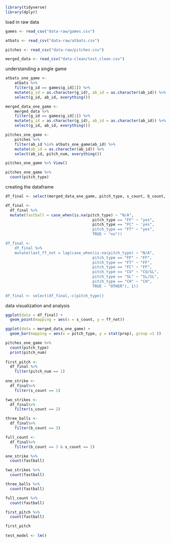 
```r
library(tidyverse)
library(dplyr)
```

load in raw data

```r
games <- read_csv("data-raw/games.csv")

atbats <- read_csv("data-raw/atbats.csv")

pitches <- read_csv("data-raw/pitches.csv")

merged_data <- read_csv("data-clean/test_clean.csv")
```

understanding a single game

```r
atbats_one_game <- 
	atbats %>% 
	filter(g_id == games$g_id[1]) %>% 
	mutate(g_id = as.character(g_id), ab_id = as.character(ab_id)) %>% 
	select(g_id, ab_id, everything())

merged_data_one_game <- 
	merged_data %>% 
	filter(g_id == games$g_id[1]) %>% 
	mutate(g_id = as.character(g_id), ab_id = as.character(ab_id)) %>% 
	select(g_id, ab_id, everything())

pitches_one_game <- 
	pitches %>% 
	filter(ab_id %in% atbats_one_game$ab_id) %>% 
	mutate(ab_id = as.character(ab_id)) %>% 
	select(ab_id, pitch_num, everything())

pitches_one_game %>% View()
```

```r
pitches_one_game %>% 
  count(pitch_type)
```


creating the dataframe

```r
df_final <- select(merged_data_one_game, pitch_type, s_count, b_count, pitch_num, ab_id)

df_final <-
  df_final %>% 
  mutate(fastball = case_when(is.na(pitch_type) ~ "N/A",
                                      pitch_type == "FF" ~ "yes",
                                      pitch_type == "FC" ~ 'yes",
                                      pitch_type == "FT" ~ "yes",
                                      TRUE ~ "no"))

df_final <- 
    df_final %>%
    mutate(last_ff_not = lag(case_when(is.na(pitch_type) ~ "N/A",
                                      pitch_type == "FF" ~ "FF",
                                      pitch_type == "FT" ~ "FF",
                                      pitch_type == "FC" ~ "FF",
                                      pitch_type == "CU" ~ "CU/SL",
                                      pitch_type == "SL" ~ "SL/SL",
                                      pitch_type == "CH" ~ "CH",
                                      TRUE ~ "OTHER"), 1))
 
df_final <- select(df_final,-c(pitch_type))   


```

data visualization and analysis

```r
ggplot(data = df_final) +
  geom_point(mapping = aes(x = s_count, y = ff_not))

ggplot(data = merged_data_one_game) +
  geom_bar(mapping = aes(x = pitch_type, y = stat(prop), group =1 ))

pitches_one_game %>% 
  count(pitch_type)
  print(pitch_num)
  
first_pitch <-
  df_final %>% 
    filter(pitch_num == 1)
  
one_strike <-
  df_final%>% 
    filter(s_count == 1)

two_strikes <-
  df_final%>% 
    filter(s_count == 2)

three_balls <-
  df_final%>% 
    filter(b_count == 3)

full_count <-
  df_final%>% 
    filter(b_count == 3 & s_count == 2)

one_strike %>%
  count(fastball)

two_strikes %>% 
  count(fastball)

three_balls %>% 
  count(fastball)

full_count %>% 
  count(fastball)

first_pitch %>%
  count(fastball)

first_pitch
  
test_model <- lm()


```

